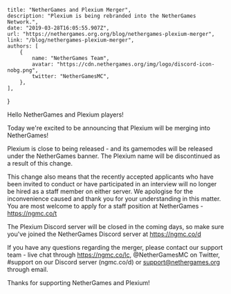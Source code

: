 
	title: "NetherGames and Plexium Merger",
	description: "Plexium is being rebranded into the NetherGames Network.",
	date: "2019-03-28T16:05:55.907Z",
	url: "https://nethergames.org.org/blog/nethergames-plexium-merger",
	link: "/blog/nethergames-plexium-merger",
	authors: [
		{
			name: "NetherGames Team",
			avatar: "https://cdn.nethergames.org/img/logo/discord-icon-nobg.png",
			twitter: "NetherGamesMC",
		},
	],
}


Hello NetherGames and Plexium players!

Today we're excited to be announcing that Plexium will be merging into NetherGames!

Plexium is close to being released - and its gamemodes will be released under the NetherGames banner. The Plexium name will be discontinued as a result of this change.

This change also means that the recently accepted applicants who have been invited to conduct or have participated in an interview will no longer be hired as a staff member on either server. We apologise for the inconvenience caused and thank you for your understanding in this matter. You are most welcome to apply for a staff position at NetherGames - https://ngmc.co/t

The Plexium Discord server will be closed in the coming days, so make sure you've joined the NetherGames Discord server at https://ngmc.co/d

If you have any questions regarding the merger, please contact our support team - live chat through https://ngmc.co/lc, @NetherGamesMC on Twitter, #support on our Discord server (ngmc.co/d) or support@nethergames.org through email.

Thanks for supporting NetherGames and Plexium!

<style jsx>{`
	table {
		margin: 0 auto 30px;
	}
	table td,
	table th {
		padding: 10px 20px;
	}
	table th {
		font-weight: normal;
		font-size: 12px;
		color: #9b9b9b;
		padding-bottom: 0px;
	}
	table td:first-child {
		width: 55%;
	}
	table td {
		font-size: 14px;
		vertical-align: middle;
	}
	table td:last-child {
		color: #067df7;
	}
	table td:not(:first-child) {
		text-align: center;
	}
	table td em {
		font-weight: normal;
		font-size: 10px;
		text-transform: uppercase;
		font-style: normal;
		display: block;
	}
	// CSS only media query for mobile
	@media screen and (max-width: 640px) {
		table td,
		table th {
			padding: 10px 10px;
		}
	}
`}</style>

